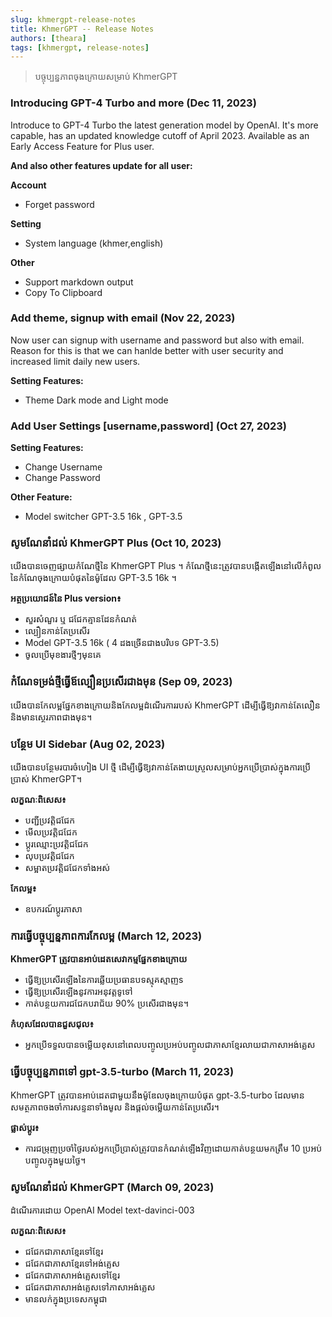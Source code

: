 ```yaml
---
slug: khmergpt-release-notes
title: KhmerGPT -- Release Notes
authors: [theara]
tags: [khmergpt, release-notes]
---
```


> បច្ចុប្បន្នភាពចុងក្រោយសម្រាប់ KhmerGPT

### Introducing GPT-4 Turbo and more (Dec 11, 2023)

Introduce to GPT-4 Turbo the latest generation model by OpenAI. It's more capable, has an updated knowledge cutoff of April 2023.
Available as an Early Access Feature for Plus user.

**And also other features update for all user:**

**Account**

- Forget password

**Setting**

- System language (khmer,english)

**Other**

- Support markdown output 
- Copy To Clipboard 


### Add theme, signup with email (Nov 22, 2023)

Now user can signup with username and password but also with email. 
Reason for this is that we can hanlde better with user security and increased limit daily new users.

**Setting Features:**

- Theme Dark mode and Light mode


### Add User Settings [username,password] (Oct 27, 2023)

**Setting Features:**

- Change Username
- Change Password

**Other Feature:**

- Model switcher GPT-3.5 16k , GPT-3.5

### សូមណែនាំដល់ KhmerGPT Plus (Oct 10, 2023)

យើងបានចេញផ្សាយកំណែថ្មីនៃ KhmerGPT Plus ។ កំណែថ្មីនេះត្រូវបានបង្កើតឡើងនៅលើកំពូលនៃកំណែចុងក្រោយបំផុតនៃម៉ូដែល GPT-3.5 16k ។

**អត្ថប្រយោជន៍នៃ Plus version៖**

- សួរសំណួរ ឬ ជជែកគ្មានដែនកំណត់
- ល្បឿនកាន់តែប្រសើរ
- Model GPT-3.5 16k ( 4 ដងច្រើនជាងបរិបទ GPT-3.5)
- ចូលប្រើមុខងារថ្មីៗមុនគេ

### កំណែទម្រង់ថ្មីធ្វើឪល្បឿនប្រសើរជាងមុន (Sep 09, 2023)

យើងបានកែលម្អផ្នែកខាងក្រោយនិងកែលម្អដំណើរការរបស់ KhmerGPT ដើម្បីធ្វើឱ្យវាកាន់តែលឿននិងមានស្ថេរភាពជាងមុន។

### បន្ថែម UI Sidebar (Aug 02, 2023)

យើងបានបន្ថែមរបារចំហៀង UI ថ្មី ដើម្បីធ្វើឱ្យវាកាន់តែងាយស្រួលសម្រាប់អ្នកប្រើប្រាស់ក្នុងការប្រើប្រាស់ KhmerGPT។

**លក្ខណៈពិសេស៖**

- បញ្ជីប្រវត្តិជជែក
- មើលប្រវត្តិជជែក
- ប្តូរឈ្មោះប្រវត្តិជជែក
- លុបប្រវត្តិជជែក
- សម្អាតប្រវត្តិជជែកទាំងអស់

**កែលម្អ៖**

- ឧបករណ៍ប្តូរភាសា

### ការធ្វើបច្ចុប្បន្នភាពការកែលម្អ (March 12, 2023)

**KhmerGPT ត្រូវបានអាប់ដេតសេវាកម្មផ្នែកខាងក្រោយ**

- ធ្វើឱ្យប្រសើរឡើងនៃការឆ្លើយប្រធានបទស្មុគស្មាញs
- ធ្វើឱ្យប្រសើរឡើងនូវការអនុវត្តទូទៅ
- កាត់បន្ថយការជជែកបរាជ័យ 90% ប្រសើរជាងមុន។

**កំហុសដែលបានជួសជុល៖**

- អ្នក​ប្រើ​ទទួល​បាន​ចម្លើយ​ខុស​នៅ​ពេល​បញ្ចូល​ប្រអប់​បញ្ចូល​ជា​ភាសាខ្មែរ​លាយ​ជា​ភាសាអង់គ្លេស

### ធ្វើបច្ចុប្បន្នភាពទៅ gpt-3.5-turbo (March 11, 2023)

KhmerGPT ត្រូវបានអាប់ដេតជាមួយនឹងម៉ូឌែលចុងក្រោយបំផុត gpt-3.5-turbo ដែលមានសមត្ថភាពចងចាំការសន្ទនាទាំងមូល និងផ្តល់ចម្លើយកាន់តែប្រសើរ។

**ផ្លាស់ប្តូរ៖**

- ការជម្រុញប្រចាំថ្ងៃរបស់អ្នកប្រើប្រាស់ត្រូវបានកំណត់ឡើងវិញដោយកាត់បន្ថយមកត្រឹម 10 ប្រអប់បញ្ចូលក្នុងមួយថ្ងៃ។

### សូមណែនាំដល់ KhmerGPT (March 09, 2023)

ដំណើរការដោយ OpenAI Model text-davinci-003

**លក្ខណៈពិសេស៖**

- ជជែកជាភាសាខ្មែរទៅខ្មែរ
- ជជែកជាភាសាខ្មែរទៅអង់គ្លេស
- ជជែកជាភាសាអង់គ្លេសទៅខ្មែរ
- ជជែកជាភាសាអង់គ្លេសទៅភាសាអង់គ្លេស
- មានលក់ក្នុងប្រទេសកម្ពុជា
